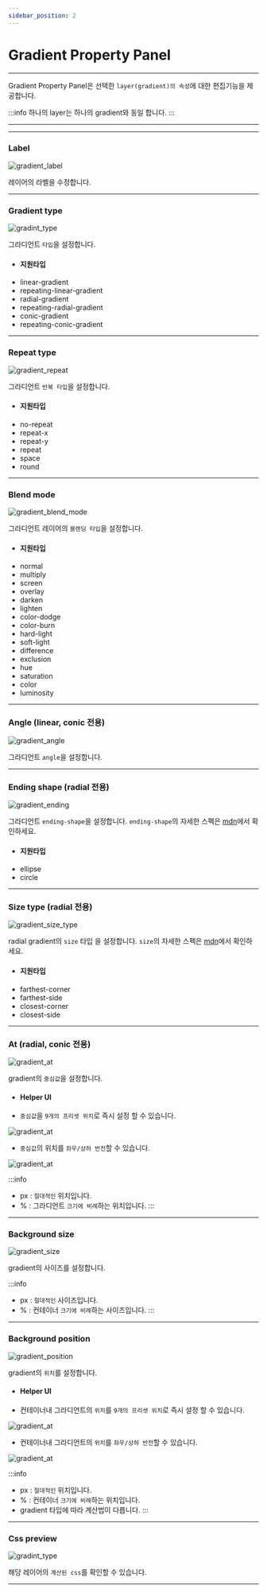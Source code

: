 ```yaml
---
sidebar_position: 2
---
```





# Gradient Property Panel

<hr/>

Gradient Property Panel은 선택한 ```layer(gradient)의 속성```에 대한 편집기능을 제공합니다.

:::info
하나의 layer는 하나의 gradient와 동일 합니다.
:::

<hr/>

<TOCInline toc={toc}/>

<hr/>

### Label
![gradient_label](./img/gradient_label.png)

레이어의 라벨을 수정합니다.
<hr/>

### Gradient type
![gradint_type](./img/gradient_type.png)

그라디언트 ```타입```을 설정합니다.

- #### 지원타입
- linear-gradient
- repeating-linear-gradient
- radial-gradient
- repeating-radial-gradient
- conic-gradient
- repeating-conic-gradient

<hr/>

### Repeat type
![gradient_repeat](./img/gradient_repeat.png)

그라디언트 ```반복 타입```을 설정합니다.

- #### 지원타입
- no-repeat
- repeat-x
- repeat-y
- repeat
- space
- round

<hr/>

### Blend mode
![gradient_blend_mode](./img/gradient_blend_mode.png)

그라디언트 레이어의 ```블렌딩 타입```을 설정합니다.

- #### 지원타입
- normal
- multiply
- screen
- overlay
- darken
- lighten
- color-dodge
- color-burn
- hard-light
- soft-light
- difference
- exclusion
- hue
- saturation
- color
- luminosity

<hr/>

### Angle (linear, conic 전용)
![gradient_angle](./img/gradient_angle.png)

그라디언트 ```angle```을 설정합니다.


<hr/>

### Ending shape (radial 전용)
![gradient_ending](./img/gradient_ending.png)

그라디언트 ```ending-shape```을 설정합니다. ```ending-shape```의 자세한 스펙은 [mdn](https://developer.mozilla.org/en-US/docs/Web/CSS/gradient/radial-gradient)에서 확인하세요.

- #### 지원타입
 - ellipse
 - circle

<hr/>

### Size type (radial 전용)
![gradient_size_type](./img/gradient_size_type.png)

radial gradient의 ```size``` 타입 을 설정합니다. ```size```의 자세한 스펙은 [mdn](https://developer.mozilla.org/en-US/docs/Web/CSS/gradient/radial-gradient)에서 확인하세요.

- #### 지원타입
- farthest-corner
- farthest-side
- closest-corner
- closest-side

<hr/>

### At (radial, conic 전용)
![gradient_at](./img/gradient_at.png)

gradient의 ```중심값```을 설정합니다.

- #### Helper UI
- ```중심값```을 ```9개의 프리셋 위치```로 즉시 설정 할 수 있습니다.

![gradient_at](./img/gradient_at_location.png)

- ```중심값```의 위치를 ```좌우/상하 반전```할 수 있습니다.

![gradient_at](./img/gradient_at_mirrow.png)

:::info
- px : ```절대적인``` 위치입니다.
- % : 그라디언트  ```크기에 비례```하는 위치입니다.
:::

<hr/>

### Background size
![gradient_size](./img/gradient_size.png)

gradient의 사이즈를 설정합니다.

:::info
- px : ```절대적인``` 사이즈입니다.
- % : 컨테이너 ```크기에 비례```하는 사이즈입니다.
:::

<hr/>

### Background position
![gradient_position](./img/gradient_position.png)

gradient의 ```위치```를 설정합니다.

- #### Helper UI
- 컨테이너내 그라디언트의 ```위치```를 ```9개의 프리셋 위치```로 즉시 설정 할 수 있습니다.

![gradient_at](./img/gradient_at_location.png)

- 컨테이너내 그라디언트의 ```위치```를 ```좌우/상하 반전```할 수 있습니다.

![gradient_at](./img/gradient_at_mirrow.png)

:::info
- px : ```절대적인``` 위치입니다.
- % : 컨테이너 ```크기에 비례```하는 위치입니다.
-	gradient 타입에 따라 계산법이 다릅니다.
:::
<hr/>

### Css preview
![gradint_type](./img/gradient_css_preview.png)

해당 레이어의 ```계산된 css```를 확인할 수 있습니다.

<hr/>